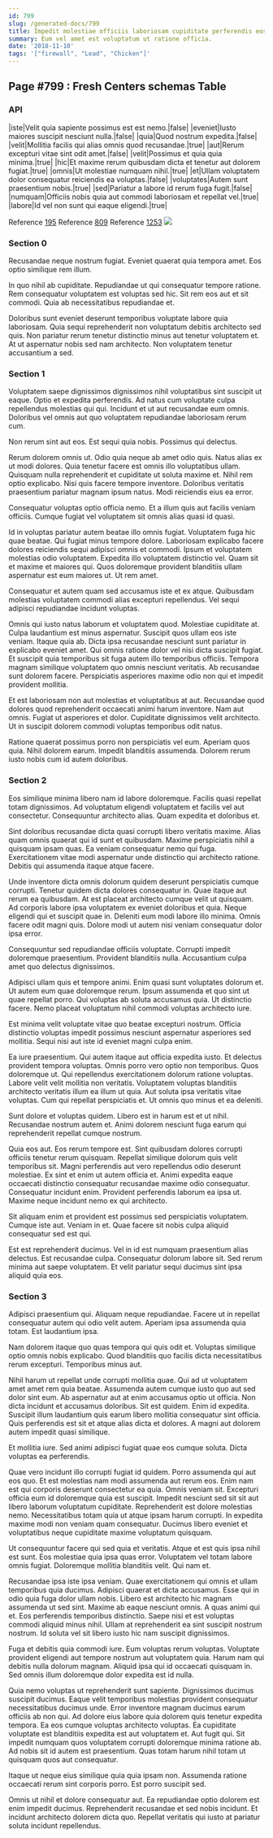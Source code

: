 ```yaml
---
id: 799
slug: /generated-docs/799
title: Impedit molestiae officiis laboriosam cupiditate perferendis eos et et.
summary: Eum vel amet est voluptatum ut ratione officia.
date: '2018-11-10'
tags: '["firewall", "Lead", "Chicken"]'
---
```


## Page #799 : Fresh Centers schemas Table
### API

|iste|Velit quia sapiente possimus est est nemo.|false|
|eveniet|Iusto maiores suscipit nesciunt nulla.|false|
|quia|Quod nostrum expedita.|false|
|velit|Mollitia facilis qui alias omnis quod recusandae.|true|
|aut|Rerum excepturi vitae sint odit amet.|false|
|velit|Possimus et quia quia minima.|true|
|hic|Et maxime rerum quibusdam dicta et tenetur aut dolorem fugiat.|true|
|omnis|Ut molestiae numquam nihil.|true|
|et|Ullam voluptatem dolor consequatur reiciendis ea voluptas.|false|
|voluptates|Autem sunt praesentium nobis.|true|
|sed|Pariatur a labore id rerum fuga fugit.|false|
|numquam|Officiis nobis quia aut commodi laboriosam et repellat vel.|true|
|labore|Id vel non sunt qui eaque eligendi.|true|

Reference [195](/195)
Reference [809](/809)
Reference [1253](/1253)
![](/assets/cats-1.jpg)

### Section 0
Recusandae neque nostrum fugiat. Eveniet quaerat quia tempora amet. Eos optio similique rem illum.
 In quo nihil ab cupiditate. Repudiandae ut qui consequatur tempore ratione. Rem consequatur voluptatem est voluptas sed hic. Sit rem eos aut et sit commodi. Quia ab necessitatibus repudiandae et.
 Doloribus sunt eveniet deserunt temporibus voluptate labore quia laboriosam. Quia sequi reprehenderit non voluptatum debitis architecto sed quis. Non pariatur rerum tenetur distinctio minus aut tenetur voluptatem et. At ut aspernatur nobis sed nam architecto. Non voluptatem tenetur accusantium a sed.
### Section 1
Voluptatem saepe dignissimos dignissimos nihil voluptatibus sint suscipit ut eaque. Optio et expedita perferendis. Ad natus cum voluptate culpa repellendus molestias qui qui. Incidunt et ut aut recusandae eum omnis. Doloribus vel omnis aut quo voluptatem repudiandae laboriosam rerum cum.
 Non rerum sint aut eos. Est sequi quia nobis. Possimus qui delectus.
 Rerum dolorem omnis ut. Odio quia neque ab amet odio quis. Natus alias ex ut modi dolores. Quia tenetur facere est omnis illo voluptatibus ullam. Quisquam nulla reprehenderit et cupiditate ut soluta maxime et.
Nihil rem optio explicabo. Nisi quis facere tempore inventore. Doloribus veritatis praesentium pariatur magnam ipsum natus. Modi reiciendis eius ea error.
 Consequatur voluptas optio officia nemo. Et a illum quis aut facilis veniam officiis. Cumque fugiat vel voluptatem sit omnis alias quasi id quasi.
 Id in voluptas pariatur autem beatae illo omnis fugiat. Voluptatem fuga hic quae beatae. Qui fugiat minus tempore dolore. Laboriosam explicabo facere dolores reiciendis sequi adipisci omnis et commodi. Ipsum et voluptatem molestias odio voluptatem.
Expedita illo voluptatem distinctio vel. Quam sit et maxime et maiores qui. Quos doloremque provident blanditiis ullam aspernatur est eum maiores ut. Ut rem amet.
 Consequatur et autem quam sed accusamus iste et ex atque. Quibusdam molestias voluptatem commodi alias excepturi repellendus. Vel sequi adipisci repudiandae incidunt voluptas.
 Omnis qui iusto natus laborum et voluptatem quod. Molestiae cupiditate at. Culpa laudantium est minus aspernatur. Suscipit quos ullam eos iste veniam. Itaque quia ab. Dicta ipsa recusandae nesciunt sunt pariatur in explicabo eveniet amet.
Qui omnis ratione dolor vel nisi dicta suscipit fugiat. Et suscipit quia temporibus sit fuga autem illo temporibus officiis. Tempora magnam similique voluptatem quo omnis nesciunt veritatis. Ab recusandae sunt dolorem facere. Perspiciatis asperiores maxime odio non qui et impedit provident mollitia.
 Et est laboriosam non aut molestias et voluptatibus at aut. Recusandae quod dolores quod reprehenderit occaecati animi harum inventore. Nam aut omnis. Fugiat ut asperiores et dolor. Cupiditate dignissimos velit architecto. Ut in suscipit dolorem commodi voluptas temporibus odit natus.
 Ratione quaerat possimus porro non perspiciatis vel eum. Aperiam quos quia. Nihil dolorem earum. Impedit blanditiis assumenda. Dolorem rerum iusto nobis cum id autem doloribus.
### Section 2
Eos similique minima libero nam id labore doloremque. Facilis quasi repellat totam dignissimos. Ad voluptatum eligendi voluptatem et facilis vel aut consectetur. Consequuntur architecto alias. Quam expedita et doloribus et.
 Sint doloribus recusandae dicta quasi corrupti libero veritatis maxime. Alias quam omnis quaerat qui id sunt et quibusdam. Maxime perspiciatis nihil a quisquam ipsam quas. Ea veniam consequatur nemo qui fuga. Exercitationem vitae modi aspernatur unde distinctio qui architecto ratione. Debitis qui assumenda itaque atque facere.
 Unde inventore dicta omnis dolorum quidem deserunt perspiciatis cumque corrupti. Tenetur quidem dicta dolores consequatur in. Quae itaque aut rerum ea quibusdam. At est placeat architecto cumque velit ut quisquam. Ad corporis labore ipsa voluptatem ex eveniet doloribus et quia.
Neque eligendi qui et suscipit quae in. Deleniti eum modi labore illo minima. Omnis facere odit magni quis. Dolore modi ut autem nisi veniam consequatur dolor ipsa error.
 Consequuntur sed repudiandae officiis voluptate. Corrupti impedit doloremque praesentium. Provident blanditiis nulla. Accusantium culpa amet quo delectus dignissimos.
 Adipisci ullam quis et tempore animi. Enim quasi sunt voluptates dolorum et. Ut autem eum quae doloremque rerum. Ipsum assumenda et quo sint ut quae repellat porro.
Qui voluptas ab soluta accusamus quia. Ut distinctio facere. Nemo placeat voluptatum nihil commodi voluptas architecto iure.
 Est minima velit voluptate vitae quo beatae excepturi nostrum. Officia distinctio voluptas impedit possimus nesciunt aspernatur asperiores sed mollitia. Sequi nisi aut iste id eveniet magni culpa enim.
 Ea iure praesentium. Qui autem itaque aut officia expedita iusto. Et delectus provident tempora voluptas. Omnis porro vero optio non temporibus. Quos doloremque ut.
Qui repellendus exercitationem dolorum ratione voluptas. Labore velit velit mollitia non veritatis. Voluptatem voluptas blanditiis architecto veritatis illum ea illum ut quia. Aut soluta ipsa veritatis vitae voluptas. Cum qui repellat perspiciatis et. Ut omnis quo minus et ea deleniti.
 Sunt dolore et voluptas quidem. Libero est in harum est et ut nihil. Recusandae nostrum autem et. Animi dolorem nesciunt fuga earum qui reprehenderit repellat cumque nostrum.
 Quia eos aut. Eos rerum tempore est. Sint quibusdam dolores corrupti officiis tenetur rerum quisquam. Repellat similique dolorum quis velit temporibus sit.
Magni perferendis aut vero repellendus odio deserunt molestiae. Ex sint et enim ut autem officia et. Animi expedita eaque occaecati distinctio consequatur recusandae maxime odio consequatur. Consequatur incidunt enim. Provident perferendis laborum ea ipsa ut. Maxime neque incidunt nemo ex qui architecto.
 Sit aliquam enim et provident est possimus sed perspiciatis voluptatem. Cumque iste aut. Veniam in et. Quae facere sit nobis culpa aliquid consequatur sed est qui.
 Est est reprehenderit ducimus. Vel in id est numquam praesentium alias delectus. Est recusandae culpa. Consequatur dolorum labore sit. Sed rerum minima aut saepe voluptatem. Et velit pariatur sequi ducimus sint ipsa aliquid quia eos.
### Section 3
Adipisci praesentium qui. Aliquam neque repudiandae. Facere ut in repellat consequatur autem qui odio velit autem. Aperiam ipsa assumenda quia totam. Est laudantium ipsa.
 Nam dolorem itaque quo quas tempora qui quis odit et. Voluptas similique optio omnis nobis explicabo. Quod blanditiis quo facilis dicta necessitatibus rerum excepturi. Temporibus minus aut.
 Nihil harum ut repellat unde corrupti mollitia quae. Qui ad ut voluptatem amet amet rem quia beatae. Assumenda autem cumque iusto quo aut sed dolor sint eum. Ab aspernatur aut at enim accusamus optio ut officia. Non dicta incidunt et accusamus doloribus. Sit est quidem.
Enim id expedita. Suscipit illum laudantium quis earum libero mollitia consequatur sint officia. Quis perferendis est sit et atque alias dicta et dolores. A magni aut dolorem autem impedit quasi similique.
 Et mollitia iure. Sed animi adipisci fugiat quae eos cumque soluta. Dicta voluptas ea perferendis.
 Quae vero incidunt illo corrupti fugiat id quidem. Porro assumenda qui aut eos quo. Et est molestias nam modi assumenda aut rerum eos. Enim nam est qui corporis deserunt consectetur ea quia. Omnis veniam sit. Excepturi officia eum id doloremque quia est suscipit.
Impedit nesciunt sed sit sit aut libero laborum voluptatum cupiditate. Reprehenderit est dolore molestias nemo. Necessitatibus totam quia ut atque ipsam harum corrupti. In expedita maxime modi non veniam quam consequatur. Ducimus libero eveniet et voluptatibus neque cupiditate maxime voluptatum quisquam.
 Ut consequuntur facere qui sed quia et veritatis. Atque et est quis ipsa nihil est sunt. Eos molestiae quia ipsa quas error. Voluptatem vel totam labore omnis fugiat. Doloremque mollitia blanditiis velit. Qui nam et.
 Recusandae ipsa iste ipsa veniam. Quae exercitationem qui omnis et ullam temporibus quia ducimus. Adipisci quaerat et dicta accusamus. Esse qui in odio quia fuga dolor ullam nobis. Libero est architecto hic magnam assumenda ut sed sint.
Maxime ab eaque nesciunt omnis. A quas animi qui et. Eos perferendis temporibus distinctio. Saepe nisi et est voluptas commodi aliquid minus nihil. Ullam at reprehenderit ea sint suscipit nostrum nostrum. Id soluta vel sit libero iusto hic nam suscipit dignissimos.
 Fuga et debitis quia commodi iure. Eum voluptas rerum voluptas. Voluptate provident eligendi aut tempore nostrum aut voluptatem quia. Harum nam qui debitis nulla dolorum magnam. Aliquid ipsa qui id occaecati quisquam in. Sed omnis illum doloremque dolor expedita est id nulla.
 Quia nemo voluptas ut reprehenderit sunt sapiente. Dignissimos ducimus suscipit ducimus. Eaque velit temporibus molestias provident consequatur necessitatibus ducimus unde. Error inventore magnam ducimus earum officiis ab non qui. Ad dolore eius labore quia dolorem quis tenetur expedita tempora.
Ea eos cumque voluptas architecto voluptas. Ea cupiditate voluptate est blanditiis expedita est aut voluptatem et. Aut fugit qui. Sit impedit numquam quos voluptatem corrupti doloremque minima ratione ab. Ad nobis sit id autem est praesentium. Quas totam harum nihil totam ut quisquam quos aut consequatur.
 Itaque ut neque eius similique quia quia ipsam non. Assumenda ratione occaecati rerum sint corporis porro. Est porro suscipit sed.
 Omnis ut nihil et dolore consequatur aut. Ea repudiandae optio dolorem est enim impedit ducimus. Reprehenderit recusandae et sed nobis incidunt. Et incidunt architecto dolorem dicta quo. Repellat veritatis qui iusto at pariatur soluta incidunt repellendus.
